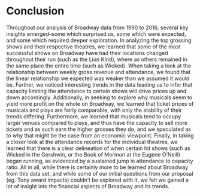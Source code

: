 # Conclusion
Throughout our analysis of Broadway data from 1990 to 2016, several key insights emerged--some which surprised us, some which were expected, and some which required deeper exploration. In analyzing the top grossing shows and their respective theatres, we learned that some of the most successful shows on Broadway have had their locations changed throughout their run (such as the Lion Kind), where as others remained in the same place the entire time (such as Wicked). When taking a look at the relationship between weekly gross revenue and attendance, we found that the linear relationship we expected was weaker than we assumed it would be. Further, we noticed interesting trends in the data leading us to infer that capacity limiting the attendance to certain shows will drive prices up and down accordingly. Additionally, in seeking to explore why musicals seem to yield more profit on the whole on Broadway, we learned that ticket prices of musicals and plays are fairly comparable, with only the stability of their trends differing. Furthermore, we learned that musicals tend to occupy larger venues compared to plays, and thus have the capacity to sell more tickets and as such earn the higher grosses they do, and we speculated as to why that might be the case from an economic viewpoint. Finally, in taking a closer look at the attendance records for the individual theatres, we learned that there is a clear delineation of when certain hit shows (such as Wicked in the Gershwin, or the Book of Mormon at the Eugene O'Neill) began running, as evidenced by a sustained jump in attendance to capacity ratio. All in all, while there is certainly more to be learned about Broadway from this data set, and while some of our initial questions from our proposal (eg. Tony award impacts) couldn't be explored with it, we felt we gained a lot of insight into the financial aspects of Broadway and its trends.